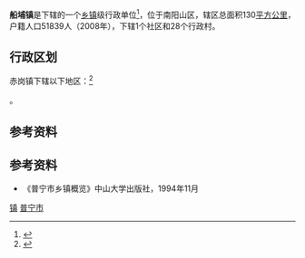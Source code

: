 {{中国乡级行政区|44/52/81/116/000}}
'''船埔镇'''是{{PRC admin/fullname|44/52/81/003/000|3}}下辖的一个[[乡镇|乡镇]]级行政单位<ref>{{PRC admin/ref sgc|{{PRC admin/parent|44/52/81/116/000}}}}</ref>，位于南阳山区，辖区总面积130[[平方公里|平方公里]]，户籍人口51839人（2008年），下辖1个社区和28个行政村。
== 行政区划 ==

赤岗镇下辖以下地区：<ref>{{PRC admin/ref sgc|44/52/81/116/000}}</ref>

{{PRC admin/children|44/52/81/116/000}}。

== 参考资料 ==

{{reflist}}

== 参考资料 ==

*《普宁市乡镇概览》中山大学出版社，1994年11月

{{广东省揭阳市普宁市行政区划}}
{{广东行政区划小作品}}

[[Category:普宁市行政区划|镇]]
[[Category:揭阳建制镇|普宁市]]